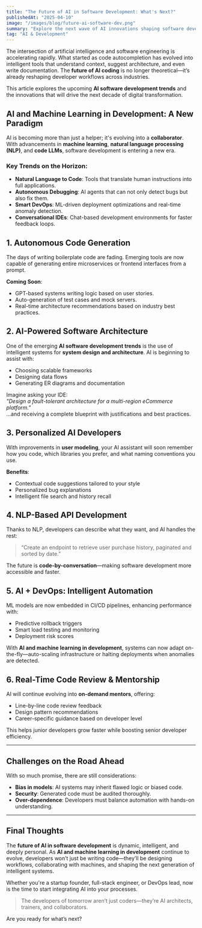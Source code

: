 ```yaml
---
title: "The Future of AI in Software Development: What's Next?"
publishedAt: "2025-04-10"
image: "/images/blog/future-ai-software-dev.png"
summary: "Explore the next wave of AI innovations shaping software development— from AI pair programmers to intelligent architecture planning tools."
tag: "AI & Development"
---
```


The intersection of artificial intelligence and software engineering is accelerating rapidly. What started as code autocompletion has evolved into intelligent tools that understand context, suggest architecture, and even write documentation. The **future of AI coding** is no longer theoretical—it’s already reshaping developer workflows across industries.

This article explores the upcoming **AI software development trends** and the innovations that will drive the next decade of digital transformation.

## AI and Machine Learning in Development: A New Paradigm

AI is becoming more than just a helper; it's evolving into a **collaborator**. With advancements in **machine learning**, **natural language processing (NLP)**, and **code LLMs**, software development is entering a new era.

### Key Trends on the Horizon:
- **Natural Language to Code**: Tools that translate human instructions into full applications.
- **Autonomous Debugging**: AI agents that can not only detect bugs but also fix them.
- **Smart DevOps**: ML-driven deployment optimizations and real-time anomaly detection.
- **Conversational IDEs**: Chat-based development environments for faster feedback loops.

## 1. Autonomous Code Generation

The days of writing boilerplate code are fading. Emerging tools are now capable of generating entire microservices or frontend interfaces from a prompt.

**Coming Soon**:
- GPT-based systems writing logic based on user stories.
- Auto-generation of test cases and mock servers.
- Real-time architecture recommendations based on industry best practices.



## 2. AI-Powered Software Architecture

One of the emerging **AI software development trends** is the use of intelligent systems for **system design and architecture**. AI is beginning to assist with:

- Choosing scalable frameworks
- Designing data flows
- Generating ER diagrams and documentation

Imagine asking your IDE:  
*"Design a fault-tolerant architecture for a multi-region eCommerce platform."*  
…and receiving a complete blueprint with justifications and best practices.

## 3. Personalized AI Developers

With improvements in **user modeling**, your AI assistant will soon remember how you code, which libraries you prefer, and what naming conventions you use.

**Benefits**:
- Contextual code suggestions tailored to your style
- Personalized bug explanations
- Intelligent file search and history recall

## 4. NLP-Based API Development

Thanks to NLP, developers can describe what they want, and AI handles the rest:

> “Create an endpoint to retrieve user purchase history, paginated and sorted by date.”

The future is **code-by-conversation**—making software development more accessible and faster.

## 5. AI + DevOps: Intelligent Automation

ML models are now embedded in CI/CD pipelines, enhancing performance with:

- Predictive rollback triggers
- Smart load testing and monitoring
- Deployment risk scores

With **AI and machine learning in development**, systems can now adapt on-the-fly—auto-scaling infrastructure or halting deployments when anomalies are detected.

## 6. Real-Time Code Review & Mentorship

AI will continue evolving into **on-demand mentors**, offering:

- Line-by-line code review feedback
- Design pattern recommendations
- Career-specific guidance based on developer level

This helps junior developers grow faster while boosting senior developer efficiency.

---

## Challenges on the Road Ahead

With so much promise, there are still considerations:

- **Bias in models**: AI systems may inherit flawed logic or biased code.
- **Security**: Generated code must be audited thoroughly.
- **Over-dependence**: Developers must balance automation with hands-on understanding.

---

## Final Thoughts

The **future of AI in software development** is dynamic, intelligent, and deeply personal. As **AI and machine learning in development** continue to evolve, developers won’t just be writing code—they’ll be designing workflows, collaborating with machines, and shaping the next generation of intelligent systems.

Whether you're a startup founder, full-stack engineer, or DevOps lead, now is the time to start integrating AI into your processes.

> The developers of tomorrow aren’t just coders—they’re AI architects, trainers, and collaborators.

Are you ready for what’s next?
